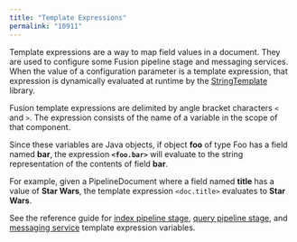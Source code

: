 ```yaml
---
title: "Template Expressions"
permalink: "10911"
---
```


Template expressions are a way to map field values in a document. They are used to configure some Fusion pipeline stage and messaging services. When the value of a configuration parameter is a template expression, that expression is dynamically evaluated at runtime by the [StringTemplate](https://github.com/antlr/stringtemplate4/blob/master/doc/cheatsheet.md) library.

Fusion template expressions are delimited by angle bracket characters `<` and `>`.
The expression consists of the name of a variable in the scope of that component.

Since these variables are Java objects, if object **foo** of type Foo has a field named **bar**, the expression **`<foo.bar>`** will evaluate to the string representation of the contents of field **bar**.

For example, given a PipelineDocument where a field named **title** has a value of **Star Wars**, the template expression `<doc.title>` evaluates to **Star Wars**.

See the reference guide for [index pipeline stage](/fusion-server/4.2/396/index-pipeline-stage-template-expression-variables), [query pipeline stage](/fusion-server/4.2/398/query-pipeline-stage-template-expression-variables), and [messaging service](/fusion-server/4.2/397/messaging-services-template-expression-variables) template expression variables.